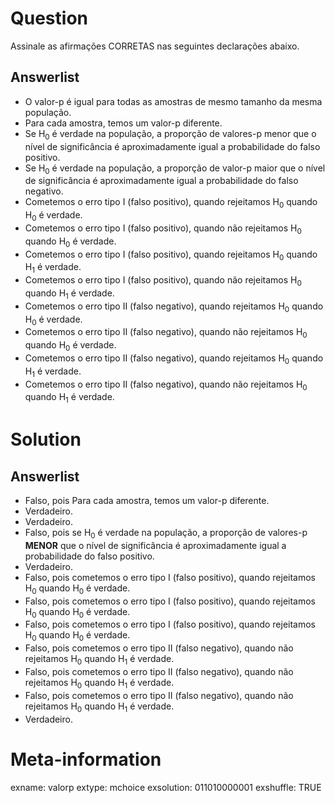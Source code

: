 Question
========

Assinale as afirmações CORRETAS nas seguintes declarações abaixo.

Answerlist
----------

* O valor-p é igual para todas as amostras de mesmo tamanho da mesma população.
* Para cada amostra, temos um valor-p diferente.
* Se H~0~ é verdade na população, a proporção de valores-p menor que o nível de significância é aproximadamente igual a probabilidade do falso positivo.
* Se H~0~ é verdade na população, a proporção de valor-p maior que o nível de significância é aproximadamente igual a probabilidade do falso negativo.
* Cometemos o erro tipo I (falso positivo), quando rejeitamos H~0~ quando H~0~ é verdade.
* Cometemos o erro tipo I (falso positivo), quando não rejeitamos H~0~ quando H~0~ é verdade.
* Cometemos o erro tipo I (falso positivo), quando rejeitamos H~0~ quando H~1~ é verdade.
* Cometemos o erro tipo I (falso positivo), quando não rejeitamos H~0~ quando H~1~ é verdade.
* Cometemos o erro tipo II (falso negativo), quando rejeitamos H~0~ quando H~0~ é verdade.
* Cometemos o erro tipo II (falso negativo), quando não rejeitamos H~0~ quando H~0~ é verdade.
* Cometemos o erro tipo II (falso negativo), quando rejeitamos H~0~ quando H~1~ é verdade.
* Cometemos o erro tipo II (falso negativo), quando não rejeitamos H~0~ quando H~1~ é verdade.

Solution
========
Answerlist
----------

* Falso, pois Para cada amostra, temos um valor-p diferente.
* Verdadeiro.
* Verdadeiro.
* Falso, pois se H~0~ é verdade na população, a proporção de valores-p **MENOR** que o nível de significância é aproximadamente igual a probabilidade do falso positivo.
* Verdadeiro.
* Falso, pois cometemos o erro tipo I (falso positivo), quando rejeitamos H~0~ quando H~0~ é verdade.
* Falso, pois cometemos o erro tipo I (falso positivo), quando rejeitamos H~0~ quando H~0~ é verdade.
* Falso, pois cometemos o erro tipo I (falso positivo), quando rejeitamos H~0~ quando H~0~ é verdade.
* Falso, pois cometemos o erro tipo II (falso negativo), quando não rejeitamos H~0~ quando H~1~ é verdade.
* Falso, pois cometemos o erro tipo II (falso negativo), quando não rejeitamos H~0~ quando H~1~ é verdade.
* Falso, pois cometemos o erro tipo II (falso negativo), quando não rejeitamos H~0~ quando H~1~ é verdade.
* Verdadeiro.

Meta-information
================
exname: valorp
extype: mchoice
exsolution: 011010000001
exshuffle: TRUE